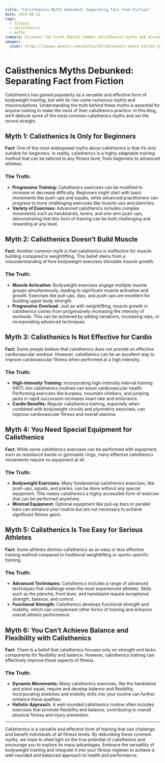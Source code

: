 ```yaml
---
title: "Calisthenics Myths Debunked: Separating Fact from Fiction"
date: 2024-08-11
tags:
  - fitness
  - calisthenics
  - myths
summary: Discover the truth behind common calisthenics myths and misconceptions. This guide will help you separate fact from fiction and understand the real benefits of bodyweight training.
images:
  cover: https://images.pexels.com/photos/317155/pexels-photo-317155.jpeg?auto=compress&cs=tinysrgb&w=800
---
```


# Calisthenics Myths Debunked: Separating Fact from Fiction

Calisthenics has gained popularity as a versatile and effective form of bodyweight training, but with its rise come numerous myths and misconceptions. Understanding the truth behind these myths is essential for anyone looking to make the most of their calisthenics practice. In this blog, we’ll debunk some of the most common calisthenics myths and set the record straight.

## Myth 1: Calisthenics Is Only for Beginners

**Fact:** One of the most widespread myths about calisthenics is that it’s only suitable for beginners. In reality, calisthenics is a highly adaptable training method that can be tailored to any fitness level, from beginners to advanced athletes.

### **The Truth:**
- **Progressive Training:** Calisthenics exercises can be modified to increase or decrease difficulty. Beginners might start with basic movements like push-ups and squats, while advanced practitioners can progress to more challenging exercises like muscle-ups and planches.
- **Variety of Exercises:** Advanced calisthenics includes complex movements such as handstands, levers, and one-arm push-ups, demonstrating that this form of training can be both challenging and rewarding at any level.

## Myth 2: Calisthenics Doesn’t Build Muscle

**Fact:** Another common myth is that calisthenics is ineffective for muscle building compared to weightlifting. This belief stems from a misunderstanding of how bodyweight exercises stimulate muscle growth.

### **The Truth:**
- **Muscle Activation:** Bodyweight exercises engage multiple muscle groups simultaneously, leading to significant muscle activation and growth. Exercises like pull-ups, dips, and push-ups are excellent for building upper body strength.
- **Progressive Overload:** Just as with weightlifting, muscle growth in calisthenics comes from progressively increasing the intensity of workouts. This can be achieved by adding variations, increasing reps, or incorporating advanced techniques.

## Myth 3: Calisthenics Is Not Effective for Cardio

**Fact:** Some people believe that calisthenics does not provide an effective cardiovascular workout. However, calisthenics can be an excellent way to improve cardiovascular fitness when performed at a high intensity.

### **The Truth:**
- **High-Intensity Training:** Incorporating high-intensity interval training (HIIT) into calisthenics routines can boost cardiovascular health. Performing exercises like burpees, mountain climbers, and jumping jacks in rapid succession increases heart rate and endurance.
- **Cardio Benefits:** Regular calisthenics training, especially when combined with bodyweight circuits and plyometric exercises, can improve cardiovascular fitness and overall stamina.

## Myth 4: You Need Special Equipment for Calisthenics

**Fact:** While some calisthenics exercises can be performed with equipment, such as resistance bands or gymnastic rings, many effective calisthenics movements require no equipment at all.

### **The Truth:**
- **Bodyweight Exercises:** Many fundamental calisthenics exercises, like push-ups, squats, and planks, can be done without any special equipment. This makes calisthenics a highly accessible form of exercise that can be performed anywhere.
- **Minimal Equipment:** Optional equipment like pull-up bars or parallel bars can enhance your routine but are not necessary to achieve significant fitness gains.

## Myth 5: Calisthenics Is Too Easy for Serious Athletes

**Fact:** Some athletes dismiss calisthenics as an easy or less effective training method compared to traditional weightlifting or sports-specific training.

### **The Truth:**
- **Advanced Techniques:** Calisthenics includes a range of advanced techniques that challenge even the most experienced athletes. Skills such as the planche, front lever, and handstand require exceptional strength, balance, and control.
- **Functional Strength:** Calisthenics develops functional strength and mobility, which can complement other forms of training and enhance overall athletic performance.

## Myth 6: You Can’t Achieve Balance and Flexibility with Calisthenics

**Fact:** There is a belief that calisthenics focuses only on strength and lacks components for flexibility and balance. However, calisthenics training can effectively improve these aspects of fitness.

### **The Truth:**
- **Dynamic Movements:** Many calisthenics exercises, like the handstand and pistol squat, require and develop balance and flexibility. Incorporating stretches and mobility drills into your routine can further enhance these qualities.
- **Holistic Approach:** A well-rounded calisthenics routine often includes exercises that promote flexibility and balance, contributing to overall physical fitness and injury prevention.

---

Calisthenics is a versatile and effective form of training that can challenge and benefit individuals of all fitness levels. By debunking these common myths, we hope to shed light on the true potential of calisthenics and encourage you to explore its many advantages. Embrace the versatility of bodyweight training and integrate it into your fitness regimen to achieve a well-rounded and balanced approach to health and performance.